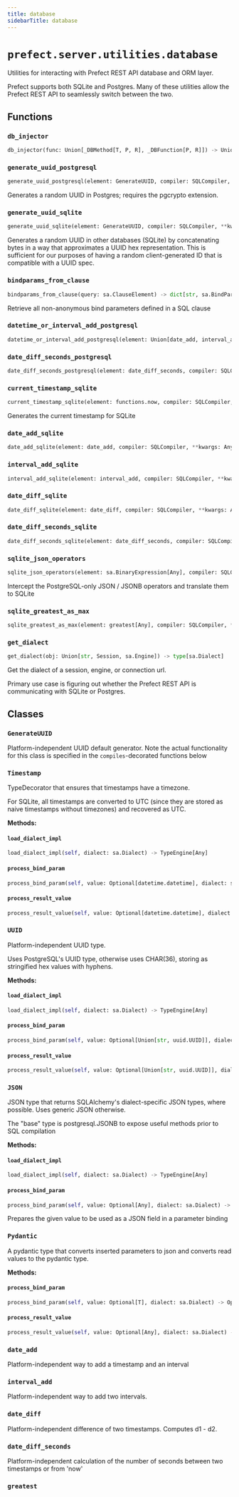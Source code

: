 ```yaml
---
title: database
sidebarTitle: database
---
```


# `prefect.server.utilities.database`



Utilities for interacting with Prefect REST API database and ORM layer.

Prefect supports both SQLite and Postgres. Many of these utilities
allow the Prefect REST API to seamlessly switch between the two.


## Functions

### `db_injector` <sup><a href="https://github.com/prefecthq/prefect/blob/main/src/prefect/server/utilities/database.py#L77" target="_blank"><Icon icon="github" size="14" /></a></sup>

```python
db_injector(func: Union[_DBMethod[T, P, R], _DBFunction[P, R]]) -> Union[_Method[T, P, R], _Function[P, R]]
```

### `generate_uuid_postgresql` <sup><a href="https://github.com/prefecthq/prefect/blob/main/src/prefect/server/utilities/database.py#L96" target="_blank"><Icon icon="github" size="14" /></a></sup>

```python
generate_uuid_postgresql(element: GenerateUUID, compiler: SQLCompiler, **kwargs: Any) -> str
```


Generates a random UUID in Postgres; requires the pgcrypto extension.


### `generate_uuid_sqlite` <sup><a href="https://github.com/prefecthq/prefect/blob/main/src/prefect/server/utilities/database.py#L107" target="_blank"><Icon icon="github" size="14" /></a></sup>

```python
generate_uuid_sqlite(element: GenerateUUID, compiler: SQLCompiler, **kwargs: Any) -> str
```


Generates a random UUID in other databases (SQLite) by concatenating
bytes in a way that approximates a UUID hex representation. This is
sufficient for our purposes of having a random client-generated ID
that is compatible with a UUID spec.


### `bindparams_from_clause` <sup><a href="https://github.com/prefecthq/prefect/blob/main/src/prefect/server/utilities/database.py#L327" target="_blank"><Icon icon="github" size="14" /></a></sup>

```python
bindparams_from_clause(query: sa.ClauseElement) -> dict[str, sa.BindParameter[Any]]
```


Retrieve all non-anonymous bind parameters defined in a SQL clause


### `datetime_or_interval_add_postgresql` <sup><a href="https://github.com/prefecthq/prefect/blob/main/src/prefect/server/utilities/database.py#L425" target="_blank"><Icon icon="github" size="14" /></a></sup>

```python
datetime_or_interval_add_postgresql(element: Union[date_add, interval_add, date_diff], compiler: SQLCompiler, **kwargs: Any) -> str
```

### `date_diff_seconds_postgresql` <sup><a href="https://github.com/prefecthq/prefect/blob/main/src/prefect/server/utilities/database.py#L435" target="_blank"><Icon icon="github" size="14" /></a></sup>

```python
date_diff_seconds_postgresql(element: date_diff_seconds, compiler: SQLCompiler, **kwargs: Any) -> str
```

### `current_timestamp_sqlite` <sup><a href="https://github.com/prefecthq/prefect/blob/main/src/prefect/server/utilities/database.py#L507" target="_blank"><Icon icon="github" size="14" /></a></sup>

```python
current_timestamp_sqlite(element: functions.now, compiler: SQLCompiler, **kwargs: Any) -> str
```


Generates the current timestamp for SQLite


### `date_add_sqlite` <sup><a href="https://github.com/prefecthq/prefect/blob/main/src/prefect/server/utilities/database.py#L515" target="_blank"><Icon icon="github" size="14" /></a></sup>

```python
date_add_sqlite(element: date_add, compiler: SQLCompiler, **kwargs: Any) -> str
```

### `interval_add_sqlite` <sup><a href="https://github.com/prefecthq/prefect/blob/main/src/prefect/server/utilities/database.py#L523" target="_blank"><Icon icon="github" size="14" /></a></sup>

```python
interval_add_sqlite(element: interval_add, compiler: SQLCompiler, **kwargs: Any) -> str
```

### `date_diff_sqlite` <sup><a href="https://github.com/prefecthq/prefect/blob/main/src/prefect/server/utilities/database.py#L532" target="_blank"><Icon icon="github" size="14" /></a></sup>

```python
date_diff_sqlite(element: date_diff, compiler: SQLCompiler, **kwargs: Any) -> str
```

### `date_diff_seconds_sqlite` <sup><a href="https://github.com/prefecthq/prefect/blob/main/src/prefect/server/utilities/database.py#L539" target="_blank"><Icon icon="github" size="14" /></a></sup>

```python
date_diff_seconds_sqlite(element: date_diff_seconds, compiler: SQLCompiler, **kwargs: Any) -> str
```

### `sqlite_json_operators` <sup><a href="https://github.com/prefecthq/prefect/blob/main/src/prefect/server/utilities/database.py#L690" target="_blank"><Icon icon="github" size="14" /></a></sup>

```python
sqlite_json_operators(element: sa.BinaryExpression[Any], compiler: SQLCompiler, override_operator: Optional[OperatorType] = None, **kwargs: Any) -> str
```


Intercept the PostgreSQL-only JSON / JSONB operators and translate them to SQLite


### `sqlite_greatest_as_max` <sup><a href="https://github.com/prefecthq/prefect/blob/main/src/prefect/server/utilities/database.py#L709" target="_blank"><Icon icon="github" size="14" /></a></sup>

```python
sqlite_greatest_as_max(element: greatest[Any], compiler: SQLCompiler, **kwargs: Any) -> str
```

### `get_dialect` <sup><a href="https://github.com/prefecthq/prefect/blob/main/src/prefect/server/utilities/database.py#L727" target="_blank"><Icon icon="github" size="14" /></a></sup>

```python
get_dialect(obj: Union[str, Session, sa.Engine]) -> type[sa.Dialect]
```


Get the dialect of a session, engine, or connection url.

Primary use case is figuring out whether the Prefect REST API is communicating with
SQLite or Postgres.


## Classes

### `GenerateUUID` <sup><a href="https://github.com/prefecthq/prefect/blob/main/src/prefect/server/utilities/database.py#L85" target="_blank"><Icon icon="github" size="14" /></a></sup>


Platform-independent UUID default generator.
Note the actual functionality for this class is specified in the
`compiles`-decorated functions below


### `Timestamp` <sup><a href="https://github.com/prefecthq/prefect/blob/main/src/prefect/server/utilities/database.py#L133" target="_blank"><Icon icon="github" size="14" /></a></sup>


TypeDecorator that ensures that timestamps have a timezone.

For SQLite, all timestamps are converted to UTC (since they are stored
as naive timestamps without timezones) and recovered as UTC.


**Methods:**

#### `load_dialect_impl` <sup><a href="https://github.com/prefecthq/prefect/blob/main/src/prefect/server/utilities/database.py#L143" target="_blank"><Icon icon="github" size="14" /></a></sup>

```python
load_dialect_impl(self, dialect: sa.Dialect) -> TypeEngine[Any]
```

#### `process_bind_param` <sup><a href="https://github.com/prefecthq/prefect/blob/main/src/prefect/server/utilities/database.py#L155" target="_blank"><Icon icon="github" size="14" /></a></sup>

```python
process_bind_param(self, value: Optional[datetime.datetime], dialect: sa.Dialect) -> Optional[datetime.datetime]
```

#### `process_result_value` <sup><a href="https://github.com/prefecthq/prefect/blob/main/src/prefect/server/utilities/database.py#L170" target="_blank"><Icon icon="github" size="14" /></a></sup>

```python
process_result_value(self, value: Optional[datetime.datetime], dialect: sa.Dialect) -> Optional[datetime.datetime]
```

### `UUID` <sup><a href="https://github.com/prefecthq/prefect/blob/main/src/prefect/server/utilities/database.py#L183" target="_blank"><Icon icon="github" size="14" /></a></sup>


Platform-independent UUID type.

Uses PostgreSQL's UUID type, otherwise uses
CHAR(36), storing as stringified hex values with
hyphens.


**Methods:**

#### `load_dialect_impl` <sup><a href="https://github.com/prefecthq/prefect/blob/main/src/prefect/server/utilities/database.py#L195" target="_blank"><Icon icon="github" size="14" /></a></sup>

```python
load_dialect_impl(self, dialect: sa.Dialect) -> TypeEngine[Any]
```

#### `process_bind_param` <sup><a href="https://github.com/prefecthq/prefect/blob/main/src/prefect/server/utilities/database.py#L201" target="_blank"><Icon icon="github" size="14" /></a></sup>

```python
process_bind_param(self, value: Optional[Union[str, uuid.UUID]], dialect: sa.Dialect) -> Optional[str]
```

#### `process_result_value` <sup><a href="https://github.com/prefecthq/prefect/blob/main/src/prefect/server/utilities/database.py#L213" target="_blank"><Icon icon="github" size="14" /></a></sup>

```python
process_result_value(self, value: Optional[Union[str, uuid.UUID]], dialect: sa.Dialect) -> Optional[uuid.UUID]
```

### `JSON` <sup><a href="https://github.com/prefecthq/prefect/blob/main/src/prefect/server/utilities/database.py#L224" target="_blank"><Icon icon="github" size="14" /></a></sup>


JSON type that returns SQLAlchemy's dialect-specific JSON types, where
possible. Uses generic JSON otherwise.

The "base" type is postgresql.JSONB to expose useful methods prior
to SQL compilation


**Methods:**

#### `load_dialect_impl` <sup><a href="https://github.com/prefecthq/prefect/blob/main/src/prefect/server/utilities/database.py#L238" target="_blank"><Icon icon="github" size="14" /></a></sup>

```python
load_dialect_impl(self, dialect: sa.Dialect) -> TypeEngine[Any]
```

#### `process_bind_param` <sup><a href="https://github.com/prefecthq/prefect/blob/main/src/prefect/server/utilities/database.py#L246" target="_blank"><Icon icon="github" size="14" /></a></sup>

```python
process_bind_param(self, value: Optional[Any], dialect: sa.Dialect) -> Optional[Any]
```

Prepares the given value to be used as a JSON field in a parameter binding


### `Pydantic` <sup><a href="https://github.com/prefecthq/prefect/blob/main/src/prefect/server/utilities/database.py#L267" target="_blank"><Icon icon="github" size="14" /></a></sup>


A pydantic type that converts inserted parameters to
json and converts read values to the pydantic type.


**Methods:**

#### `process_bind_param` <sup><a href="https://github.com/prefecthq/prefect/blob/main/src/prefect/server/utilities/database.py#L306" target="_blank"><Icon icon="github" size="14" /></a></sup>

```python
process_bind_param(self, value: Optional[T], dialect: sa.Dialect) -> Optional[str]
```

#### `process_result_value` <sup><a href="https://github.com/prefecthq/prefect/blob/main/src/prefect/server/utilities/database.py#L320" target="_blank"><Icon icon="github" size="14" /></a></sup>

```python
process_result_value(self, value: Optional[Any], dialect: sa.Dialect) -> Optional[T]
```

### `date_add` <sup><a href="https://github.com/prefecthq/prefect/blob/main/src/prefect/server/utilities/database.py#L346" target="_blank"><Icon icon="github" size="14" /></a></sup>


Platform-independent way to add a timestamp and an interval


### `interval_add` <sup><a href="https://github.com/prefecthq/prefect/blob/main/src/prefect/server/utilities/database.py#L365" target="_blank"><Icon icon="github" size="14" /></a></sup>


Platform-independent way to add two intervals.


### `date_diff` <sup><a href="https://github.com/prefecthq/prefect/blob/main/src/prefect/server/utilities/database.py#L384" target="_blank"><Icon icon="github" size="14" /></a></sup>


Platform-independent difference of two timestamps. Computes d1 - d2.


### `date_diff_seconds` <sup><a href="https://github.com/prefecthq/prefect/blob/main/src/prefect/server/utilities/database.py#L401" target="_blank"><Icon icon="github" size="14" /></a></sup>


Platform-independent calculation of the number of seconds between two timestamps or from 'now'


### `greatest` <sup><a href="https://github.com/prefecthq/prefect/blob/main/src/prefect/server/utilities/database.py#L704" target="_blank"><Icon icon="github" size="14" /></a></sup>
